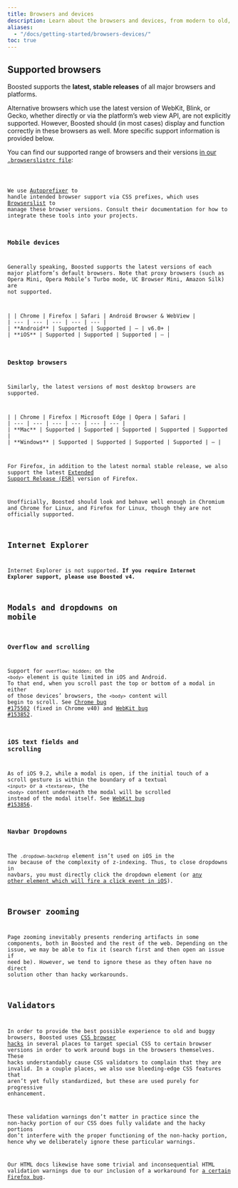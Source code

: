 ```yaml
---
title: Browsers and devices
description: Learn about the browsers and devices, from modern to old, that are supported by Boosted, including known quirks and bugs for each.
aliases:
  - "/docs/getting-started/browsers-devices/"
toc: true
---
```


## Supported browsers

Boosted supports the **latest, stable releases** of all major browsers and platforms.

Alternative browsers which use the latest version of WebKit, Blink, or Gecko, whether directly or via the platform’s web view API, are not explicitly supported. However, Boosted should (in most cases) display and function correctly in these browsers as well. More specific support information is provided below.

You can find our supported range of browsers and their versions [in our `.browserslistrc file`]([[config:repo]]/blob/v[[config:current_version]]/.browserslistrc):

<Code lang="plaintext" filePath=".browserslistrc" />

We use [Autoprefixer](https://github.com/postcss/autoprefixer) to handle intended browser support via CSS prefixes, which uses [Browserslist](https://github.com/browserslist/browserslist) to manage these browser versions. Consult their documentation for how to integrate these tools into your projects.

### Mobile devices

Generally speaking, Boosted supports the latest versions of each major platform’s default browsers. Note that proxy browsers (such as Opera Mini, Opera Mobile’s Turbo mode, UC Browser Mini, Amazon Silk) are not supported.

<BsTable class="table">
| | Chrome | Firefox | Safari | Android Browser &amp; WebView |
| --- | --- | --- | --- | --- |
| **Android** | Supported | Supported | <span class="text-body-secondary">&mdash;</span> | v6.0+ |
| **iOS** | Supported | Supported | Supported | <span class="text-body-secondary">&mdash;</span> |
</BsTable>

### Desktop browsers

Similarly, the latest versions of most desktop browsers are supported.

<BsTable class="table">
| | Chrome | Firefox | Microsoft Edge | Opera | Safari |
| --- | --- | --- | --- | --- | --- |
| **Mac** | Supported | Supported | Supported | Supported | Supported |
| **Windows** | Supported | Supported | Supported | Supported | <span class="text-body-secondary">&mdash;</span> |
</BsTable>

For Firefox, in addition to the latest normal stable release, we also support the latest [Extended Support Release (ESR)](https://www.mozilla.org/en-US/firefox/enterprise/) version of Firefox.

Unofficially, Boosted should look and behave well enough in Chromium and Chrome for Linux, and Firefox for Linux, though they are not officially supported.

## Internet Explorer

Internet Explorer is not supported. **If you require Internet Explorer support, please use Boosted v4.**

## Modals and dropdowns on mobile

### Overflow and scrolling

Support for `overflow: hidden;` on the `<body>` element is quite limited in iOS and Android. To that end, when you scroll past the top or bottom of a modal in either of those devices’ browsers, the `<body>` content will begin to scroll. See [Chrome bug #175502](https://issues.chromium.org/issues/40301599) (fixed in Chrome v40) and [WebKit bug #153852](https://bugs.webkit.org/show_bug.cgi?id=153852).

### iOS text fields and scrolling

As of iOS 9.2, while a modal is open, if the initial touch of a scroll gesture is within the boundary of a textual `<input>` or a `<textarea>`, the `<body>` content underneath the modal will be scrolled instead of the modal itself. See [WebKit bug #153856](https://bugs.webkit.org/show_bug.cgi?id=153856).

### Navbar Dropdowns

The `.dropdown-backdrop` element isn’t used on iOS in the nav because of the complexity of z-indexing. Thus, to close dropdowns in navbars, you must directly click the dropdown element (or [any other element which will fire a click event in iOS](https://developer.mozilla.org/en-US/docs/Web/API/Element/click_event#Safari_Mobile)).

## Browser zooming

Page zooming inevitably presents rendering artifacts in some components, both in Boosted and the rest of the web. Depending on the issue, we may be able to fix it (search first and then open an issue if need be). However, we tend to ignore these as they often have no direct solution other than hacky workarounds.

## Validators

In order to provide the best possible experience to old and buggy browsers, Boosted uses [CSS browser hacks](http://browserhacks.com/) in several places to target special CSS to certain browser versions in order to work around bugs in the browsers themselves. These hacks understandably cause CSS validators to complain that they are invalid. In a couple places, we also use bleeding-edge CSS features that aren’t yet fully standardized, but these are used purely for progressive enhancement.

These validation warnings don’t matter in practice since the non-hacky portion of our CSS does fully validate and the hacky portions don’t interfere with the proper functioning of the non-hacky portion, hence why we deliberately ignore these particular warnings.

Our HTML docs likewise have some trivial and inconsequential HTML validation warnings due to our inclusion of a workaround for [a certain Firefox bug](https://bugzilla.mozilla.org/show_bug.cgi?id=654072).